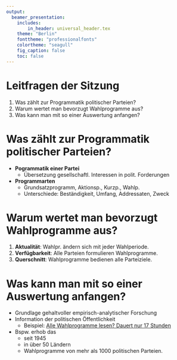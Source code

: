 ```yaml
---
output:
  beamer_presentation:
    includes:
        in_header: universal_header.tex
    theme: "Berlin"
    fonttheme: "professionalfonts"
    colortheme: "seagull"
    fig_caption: false
    toc: false
---
```


\subtitle{Zusammenfassung vom 27. Mai 2019}
\maketitle

# Leitfragen der Sitzung

1. Was zählt zur Programmatik politischer Parteien?
1. Warum wertet man bevorzugt Wahlprogramme aus?
1. Was kann man mit so einer Auswertung anfangen?

# Was zählt zur Programmatik politischer Parteien?

- **Pogrammatik einer Partei**
    - Übersetzung gesellschaftl. Interessen in polit. Forderungen
- **Programmarten**
    - Grundsatzprogramm, Aktionsp., Kurzp., Wahlp.
    - Unterschiede: Beständigkeit, Umfang, Addressaten, Zweck

\begin{center}
    \footnotesize
    \begin{tabular}{lll}
        \toprule
        \textbf{Parteiziel} & \textbf{Programmfunktion} & \textbf{Addressat} \\
        \midrule
        \multirow{2}{*}{Politikverwirklichung} & Praxisanleitung & Parlamentarier \& \\
        & Ideologieübersetzung & Minister \\
        \multirow{2}{*}{Stimmenmaximierung} & Werbung & \multirow{2}{*}{Wähler \& Medien} \\
        & Profilbildung & \\
        \multirow{2}{*}{Regierungsbeteiligung} & Operationsbasis & \multirow{2}{*}{andere Parteien} \\
        & Signalisierung & \\
        \multirow{2}{*}{Innerpart. Demokratie} & Integration & \multirow{2}{*}{Parteibasis} \\
        & Kontroll \& Legitimation & \\
        \bottomrule
    \end{tabular}
\end{center}

# Warum wertet man bevorzugt Wahlprogramme aus?

1. **Aktualität**: Wahlpr. ändern sich mit jeder Wahlperiode.
2. **Verfügbarkeit**: Alle Parteien formulieren Wahlprogramme.
3. **Querschnitt**: Wahlprogramme bedienen alle Parteiziele.

\begin{center}
    \begin{tabular}{lllll}
        \toprule
        & \textbf{Grundsatz} & \textbf{Aktion} & \textbf{Kurz} & \textbf{Wahl} \\
        \midrule
        Politikverwirklichung & \priority{66} & \priority{100} & \priority{33} & \priority{66} \\
        Stimmenmaximierung & \priority{0} & \priority{0} & \priority{0} & \priority{66} \\
        Regierungsbeteiligung  & \priority{0} & \priority{66} & \priority{100} & \priority{66} \\
        Innerpart. Demokratie  & \priority{100} & \priority{0} & \priority{0} & \priority{66} \\
        \bottomrule
    \end{tabular}
\end{center}

# Was kann man mit so einer Auswertung anfangen?

- Grundlage gehaltvoller empirisch-analytischer Forschung
- Information der politischen Öffentlichkeit
    - Beispiel: [Alle Wahlprogramme lesen? Dauert nur 17 Stunden](https://www.zeit.de/politik/deutschland/2017-08/bundestagswahl-wahlprogramme-parteien-computeranalyse)
- Bspw. erhob das \href{https://manifesto-project.wzb.eu/}{Manifesto Projekt}
    - seit 1945
    - in über 50 Ländern
    - Wahlprogramme von mehr als 1000 politischen Parteien.

\begin{figure}
    \centering
    \includegraphics[scale = .26]{./centerPartiesDE.png}
\end{figure}

